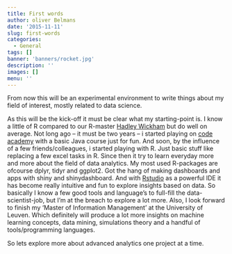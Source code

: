 ```yaml
---
title: First words
author: oliver Belmans
date: '2015-11-11'
slug: first-words
categories:
  - General
tags: []
banner: 'banners/rocket.jpg'
description: ''
images: []
menu: ''
---
```


<!--more-->

From now this will be an experimental environment to write things about my field of interest, mostly related to data science.

As this will be the kick-off it must be clear what my starting-point is. I know a little of R compared to our R-master [Hadley Wickham](http://hadley.nz/) but do well on average. Not long ago – it must be two years – i started playing on [code academy](https://www.codecademy.com/) with a basic Java course just for fun. And soon, by the influence of a few friends/colleagues, i started playing with R. Just basic stuff like replacing a few excel tasks in R. Since then it try to learn everyday more and more about the field of data analytics. My most used R-packages are ofcourse dplyr, tidyr and ggplot2. Got the hang of making dashboards and apps with shiny and shinydashboard. And with [Rstudio](https://www.rstudio.com/) as a powerful IDE it has become really intuitive and fun to explore insights based on data. So basically I know a few good tools and language’s to full-fill the data-scientist-job, but I’m at the breach to explore a lot more. Also, I look forward to finish my ‘Master of Information Management’ at the University of Leuven. Which definitely will produce a lot more insights on machine learning concepts, data mining, simulations theory and a handful of tools/programming languages.

So lets explore more about advanced analytics one project at a time.

